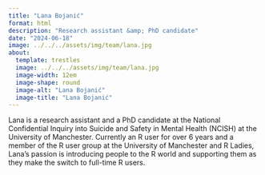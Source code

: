 ```yaml
---
title: "Lana Bojanić"
format: html
description: "Research assistant &amp; PhD candidate"
date: "2024-06-18"
image: ../../../assets/img/team/lana.jpg
about:
  template: trestles
  image: ../../../assets/img/team/lana.jpg
  image-width: 12em
  image-shape: round
  image-alt: "Lana Bojanić"
  image-title: "Lana Bojanić"
---
```


<!-- Current team member -->

<!-- Previous summary:
Lana Bojanić is a research assistant and a PhD candidate at the National
Confidential Inquiry into Suicide and Safety in Mental Health (NCISH) at the
University of Manchester.
-->

Lana is a research assistant and a PhD candidate at the National
Confidential Inquiry into Suicide and Safety in Mental Health (NCISH) at the
University of Manchester. Currently an R user for over 6 years and a member of
the R user group at the University of Manchester and R Ladies, Lana’s passion is
introducing people to the R world and supporting them as they make the switch to
full-time R users.  
